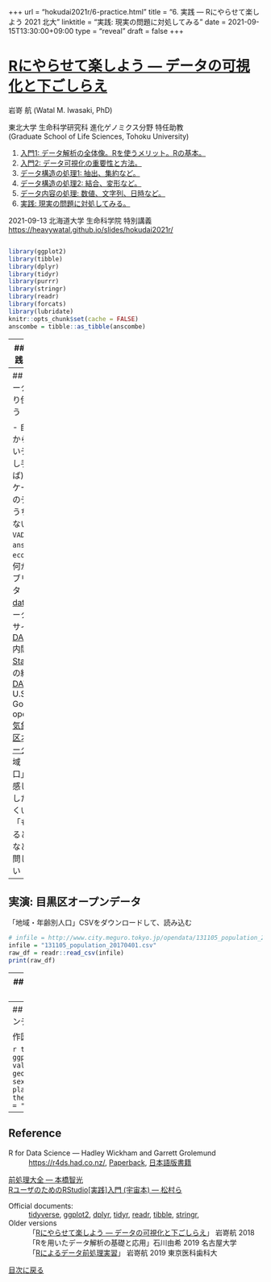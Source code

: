 +++
url = "hokudai2021r/6-practice.html"
title = "6. 実践 — Rにやらせて楽しよう 2021 北大"
linktitle = "実践: 現実の問題に対処してみる"
date = 2021-09-15T13:30:00+09:00
type = "reveal"
draft = false
+++

<link rel="stylesheet" href="style.css">

# [Rにやらせて楽しよう — データの可視化と下ごしらえ](.)

<div class="author">
岩嵜 航 (Watal M. Iwasaki, PhD)
</div>

<div class="affiliation">
東北大学 生命科学研究科 進化ゲノミクス分野 特任助教<br>
(Graduate School of Life Sciences, Tohoku University)
</div>

<ol>
<li><a href="1-introduction.html">入門1: データ解析の全体像。Rを使うメリット。Rの基本。</a>
<li><a href="2-visualization.html">入門2: データ可視化の重要性と方法。</a>
<li><a href="3-structure1.html">データ構造の処理1: 抽出、集約など。</a>
<li><a href="4-structure2.html">データ構造の処理2: 結合、変形など。</a>
<li><a href="5-content.html">データ内容の処理: 数値、文字列、日時など。</a>
<li class="current-deck"><a href="6-practice.html">実践: 現実の問題に対処してみる。</a>
</ol>

<div class="footnote">
2021-09-13 北海道大学 生命科学院 特別講義
<a href="https://heavywatal.github.io/slides/hokudai2021r/">https://heavywatal.github.io/slides/hokudai2021r/</a>
</div>

```r
```

```r
library(ggplot2)
library(tibble)
library(dplyr)
library(tidyr)
library(purrr)
library(stringr)
library(readr)
library(forcats)
library(lubridate)
knitr::opts_chunk$set(cache = FALSE)
anscombe = tibble::as_tibble(anscombe)
```

---
## 最終回: 実践してみよう

1. コンピュータ環境の整備
1. データの取得、読み込み
1. 探索的データ解析
    - **前処理、加工** (地味。意外と重い) 👈本実習の主題
    - 可視化、仮説生成 (派手！だいじ！)
    - 統計解析、仮説検証 (みんな勉強したがる)
1. 報告、発表

<figure>
<a href="https://r4ds.had.co.nz/introduction.html">
<img src="/slides/image/r4ds/data-science.png">
<figcaption class="url">https://r4ds.had.co.nz/introduction.html</figcaption>
</a>
</figure>


---
## 好きなデータをいじくり倒してみよう

- 自分がこれから解析したいデータ (もし手元にあれば)
- Rやパッケージに付属のデータ (のうちtidyじゃないもの)
    - `VADeath`, `anscombe`, `economics`
- 何か適当なパブリックデータ
    - [data.go.jp](https://www.data.go.jp/data/dataset?res_format=CSV): データカタログサイト
    - [IT DASHBOARD](https://www.itdashboard.go.jp/Statistics/opendata): 内閣官房
    - [e-Stat](https://www.e-stat.go.jp/): 政府統計の総合窓口
    - [DATA.GOV](https://www.data.gov/): U.S. Government’s open data
    - [気象庁](https://www.data.jma.go.jp/gmd/risk/obsdl/index.php)
    - [目黒区オープンデータ](https://www.city.meguro.tokyo.jp/gyosei/hirakareta/opendata/opendata.html):
      「地域・年齢別人口」とかいい感じ
- 「こうしたい」「うまくいかない」「もっといじるとしたら」
  など気軽に質問してください

---
## 実演: 目黒区オープンデータ

「地域・年齢別人口」CSVをダウンロードして、読み込む

```r
# infile = http://www.city.meguro.tokyo.jp/opendata/131105_population_20170401.csv
infile = "131105_population_20170401.csv"
raw_df = readr::read_csv(infile)
print(raw_df)
```

---
## 実演: 目黒区オープンデータ

ggplotしたくなる形に変形

```r
tidy_df = raw_df %>%
  select("地域名", matches("の.+性$")) %>%
  rename(place = 地域名) %>%
  mutate(place = str_replace(place, "\\S丁目", "")) %>%
  group_by(place) %>%
  summarize(across(everything(), sum)) %>%
  ungroup() %>%
  pivot_longer(-place, names_to = "category") %>%
  separate(category, c("age", "sex"), sep = "の") %>%
  filter(str_detect(age, "\\d")) %>%
  mutate(age = parse_number(age)) %>%
  print()
```

---
## 実演: 目黒区オープンデータ

作図してみる

```r
tidy_df %>%
  ggplot(aes(age, value)) +
  geom_col(aes(fill = sex)) +
  facet_wrap(~ place, nrow = 3L) +
  theme_bw(base_family = "HiraginoSans-W3")
```


---
## Reference

R for Data Science --- Hadley Wickham and Garrett Grolemund
: <https://r4ds.had.co.nz/>,
  [Paperback](https://amzn.to/2tbRmVc),
  [日本語版書籍](https://amzn.to/2yyFRKt)

[前処理大全 --- 本橋智光](https://www.amazon.co.jp/dp/4774196479/ref=as_li_ss_tl?ie=UTF8&linkCode=ll1&tag=heavywatal-22&linkId=8a3fd4e9a0c944b1b41242bbab8d147b)<br>
[RユーザのためのRStudio[実践]入門 (宇宙本) --- 松村ら](https://amzn.to/3eBprm5)

Official documents:
: [tidyverse](https://www.tidyverse.org/),
  [ggplot2](https://ggplot2.tidyverse.org/),
  [dplyr](https://dplyr.tidyverse.org/),
  [tidyr](https://tidyr.tidyverse.org/),
  [readr](https://readr.tidyverse.org/),
  [tibble](https://tibble.tidyverse.org/),
  [stringr](https://stringr.tidyverse.org/),

Older versions
: 「[Rにやらせて楽しよう — データの可視化と下ごしらえ](https://heavywatal.github.io/slides/nagoya2018/)」
   岩嵜航 2018
: 「Rを用いたデータ解析の基礎と応用」石川由希 2019 名古屋大学
: 「[Rによるデータ前処理実習](https://heavywatal.github.io/slides/tmd2019/)」
   岩嵜航 2019 東京医科歯科大

<a href="./" class="readmore">
目次に戻る
</a>

